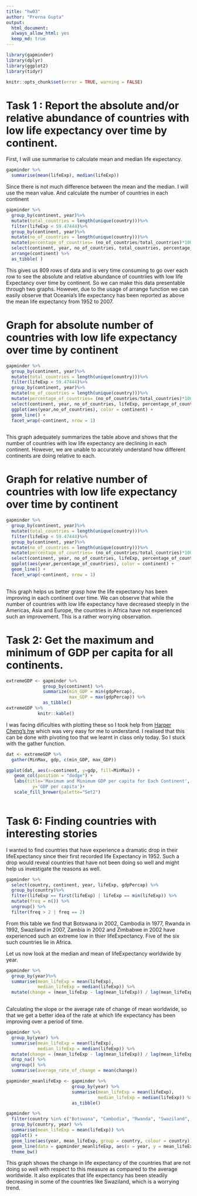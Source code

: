 ```yaml
---
title: "hw03"
author: "Prerna Gupta"
output: 
  html_document: 
  always_allow_html: yes
  keep_md: true
---
```


```r
library(gapminder)
library(dplyr)
library(ggplot2)
library(tidyr)
``` 

```r
knitr::opts_chunk$set(error = TRUE, warning = FALSE)
```


# Task 1 : Report the absolute and/or relative abundance of countries with low life expectancy over time by continent. 

First, I will use summarise to calculate mean and median life expectancy. 
```r
gapminder %>% 
  summarise(mean(lifeExp), median(lifeExp))
```


Since there is not much difference between the mean and the median. I will use the mean value. And calculate the number of countries in each continent 


```r
gapminder %>%
  group_by(continent, year)%>%
  mutate(total_countries = length(unique(country)))%>%
  filter(lifeExp < 59.47444)%>%
  group_by(continent, year)%>%
  mutate(no_of_countries = length(unique(country)))%>%
  mutate(percentage_of_countries= (no_of_countries/total_countries)*100)%>%
  select(continent, year, no_of_countries, total_countries, percentage_of_countries) %>%
  arrange(continent) %>%
  as_tibble( )
```


This gives us 809 rows of data and is very time consuming to go over each row to see the absolute and relative abundance of countriies with low life Expectancy over time by continent. So we can make this data presentable through two graphs. However, due to the usage of arrange function we can easily observe that Oceania's life expectancy has been reported as above the mean life expectancy from 1952 to 2007. 


# Graph for absolute number of countries with low life expectancy over time by continent

```r
gapminder %>%
  group_by(continent, year)%>%
  mutate(total_countries = length(unique(country)))%>%
  filter(lifeExp < 59.47444)%>%
  group_by(continent, year)%>%
  mutate(no_of_countries = length(unique(country)))%>%
  mutate(percentage_of_countries= (no_of_countries/total_countries)*100)%>%
  select(continent, year, no_of_countries, lifeExp, percentage_of_countries) %>%
  ggplot(aes(year,no_of_countries), color = continent) +
  geom_line() +
  facet_wrap(~continent, nrow = 1)
  
```

This graph adequately summarizes the table above and shows that the number of countries with low life expectancy are declining in each continent. However, we are unable to accurately understand how different continents are doing relative to each. 


# Graph for relative number of countries with low life expectancy over time by continent

```r
gapminder %>%
  group_by(continent, year)%>%
  mutate(total_countries = length(unique(country)))%>%
  filter(lifeExp < 59.47444)%>%
  group_by(continent, year)%>%
  mutate(no_of_countries = length(unique(country)))%>%
  mutate(percentage_of_countries= (no_of_countries/total_countries)*100)%>%
  select(continent, year, no_of_countries, lifeExp, percentage_of_countries) %>%
  ggplot(aes(year,percentage_of_countries), color = continent) +
  geom_line() +
  facet_wrap(~continent, nrow = 1)
  
```
This graph helps us better grasp how the life expectancy has been improving in each continent over time. We can observe that while the number of countries with low life expectancy have decreased steeply in the Americas, Asia and Europe, the countries in Africa have not experienced such an improvement. This is a rather worrying observation. 



# Task 2: Get the maximum and minimum of GDP per capita for all continents.

```r
extremeGDP <- gapminder %>%
              group_by(continent) %>%
              summarize(min_GDP = min(gdpPercap), 
                        max_GDP = max(gdpPercap)) %>%
              as_tibble()
extremeGDP %>% 
            knitr::kable()
```

I was facing dificulties with plotting these so I took help from [Harper Cheng's hw](https://stat545-ubc-hw-2019-20.github.io/stat545-hw-harpercheng91/hw03/A3.html) which was very easy for me to understand. I realised that this can be done with pivoting too that we learnt in class only today. So I stuck with the gather function. 

```r
dat <- extremeGDP %>% 
  gather(MinMax, gdp, c(min_GDP, max_GDP))

ggplot(dat, aes(x=continent, y=gdp, fill=MinMax)) +
   geom_col(position = "dodge") +
   labs(title='Maximum and Minimum GDP per capita for Each Continent',
          y='GDP per capita')+
   scale_fill_brewer(palette="Set2")
  
```


# Task 6: Finding countries with interesting stories 

I wanted to find countries that have experience a dramatic drop in their lifeExpectancy since their first recorded life Expectancy in 1952. Such a drop would reveal countries that have not been doing so well and might help us investigate the reasons as well. 

```r
gapminder %>%
  select(country, continent, year, lifeExp, gdpPercap) %>%
  group_by(country)%>%
  filter(lifeExp == first(lifeExp) | lifeExp == min(lifeExp)) %>%
  mutate(freq = n()) %>%
  ungroup() %>%
  filter(freq > 2 | freq == 2)
```

From this table we find that Botswana in 2002, Cambodia in 1977, Rwanda in 1992, Swaziland in 2007, Zambia in 2002 and Zimbabwe in 2002 have experienced such an extreme low in thier lifeExpectancy. Five of the six such countries lie in Africa. 

Let us now look at the median and mean of lifeExpectancy worldwide by year. 

```r
gapminder %>%
  group_by(year)%>%
  summarise(mean_lifeExp = mean(lifeExp),
            median_lifeExp = median(lifeExp)) %>%
  mutate(change = (mean_lifeExp - lag(mean_lifeExp)) / lag(mean_lifeExp) * 100)
 
```

Calculating the slope or the average rate of change of mean worldwide, so that we get a better idea of the rate at which life expectancy has been improving over a period of time. 

```r
gapminder %>%
  group_by(year) %>%
  summarise(mean_lifeExp = mean(lifeExp),
            median_lifeExp = median(lifeExp)) %>%
  mutate(change = (mean_lifeExp - lag(mean_lifeExp)) / lag(mean_lifeExp) * 100) %>%
  drop_na() %>%
  ungroup() %>%
  summarise(average_rate_of_change = mean(change))
```



```r
gapminder_meanlifeExp <- gapminder %>%
                         group_by(year) %>%
                         summarise(mean_lifeExp = mean(lifeExp),
                                   median_lifeExp = median(lifeExp)) %>%
                         as_tibble()
```


```r
gapminder %>%
  filter(country %in% c("Botswana", "Cambodia", "Rwanda", "Swaziland", "Zambia", "Zimbabwe")) %>%
  group_by(country, year) %>%
  summarise(mean_lifeExp = mean(lifeExp)) %>%
  ggplot() +
  geom_line(aes(year, mean_lifeExp, group = country, colour = country)) +
  geom_line(data = gapminder_meanlifeExp, aes(x = year, y = mean_lifeExp)) +
  theme_bw()
```

This graph shows the change in life expectancy of the countries that are not doing so well with respect to this measure as compared to the average worldwide. It also explicates that life expectancy has been steadily decreasing in some of the countries like Swaziland, which is a worrying trend. 
 
